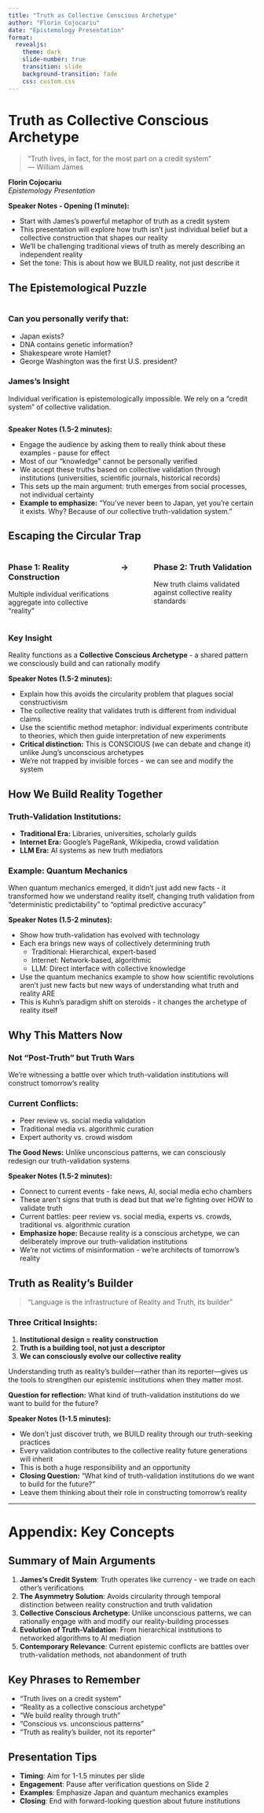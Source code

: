 ```yaml
---
title: "Truth as Collective Conscious Archetype"
author: "Florin Cojocariu"
date: "Epistemology Presentation"
format:
  revealjs:
    theme: dark
    slide-number: true
    transition: slide
    background-transition: fade
    css: custom.css
---
```


## {.title-slide}

# Truth as Collective Conscious Archetype

> "Truth lives, in fact, for the most part on a credit system"  
> — William James

**Florin Cojocariu**  
*Epistemology Presentation*

::: {.notes}
**Speaker Notes - Opening (1 minute):**

- Start with James's powerful metaphor of truth as a credit system
- This presentation will explore how truth isn't just individual belief but a collective construction that shapes our reality
- We'll be challenging traditional views of truth as merely describing an independent reality
- Set the tone: This is about how we BUILD reality, not just describe it
:::

## The Epistemological Puzzle

:::: {.columns}
::: {.column width="100%"}
::: {.callout-question}
### Can you personally verify that:
- Japan exists?
- DNA contains genetic information?
- Shakespeare wrote Hamlet?
- George Washington was the first U.S. president?
:::

::: {.callout-important}
### James's Insight
Individual verification is epistemologically impossible. We rely on a "credit system" of collective validation.
:::
:::
::::

::: {.notes}
**Speaker Notes (1.5-2 minutes):**

- Engage the audience by asking them to really think about these examples - pause for effect
- Most of our "knowledge" cannot be personally verified
- We accept these truths based on collective validation through institutions (universities, scientific journals, historical records)
- This sets up the main argument: truth emerges from social processes, not individual certainty
- **Example to emphasize:** "You've never been to Japan, yet you're certain it exists. Why? Because of our collective truth-validation system."
:::

## Escaping the Circular Trap

:::: {.columns}
::: {.column width="45%"}
### Phase 1: Reality Construction
Multiple individual verifications aggregate into collective "reality"
:::

::: {.column width="10%"}
### →
:::

::: {.column width="45%"}
### Phase 2: Truth Validation
New truth claims validated against collective reality standards
:::
::::

::: {.callout-note}
### Key Insight
Reality functions as a **Collective Conscious Archetype** - a shared pattern we consciously build and can rationally modify
:::

::: {.notes}
**Speaker Notes (1.5-2 minutes):**

- Explain how this avoids the circularity problem that plagues social constructivism
- The collective reality that validates truth is different from individual claims
- Use the scientific method metaphor: individual experiments contribute to theories, which then guide interpretation of new experiments
- **Critical distinction:** This is CONSCIOUS (we can debate and change it) unlike Jung's unconscious archetypes
- We're not trapped by invisible forces - we can see and modify the system
:::

## How We Build Reality Together

### Truth-Validation Institutions:

- **Traditional Era:** Libraries, universities, scholarly guilds
- **Internet Era:** Google's PageRank, Wikipedia, crowd validation  
- **LLM Era:** AI systems as new truth mediators

::: {.callout-tip}
### Example: Quantum Mechanics
When quantum mechanics emerged, it didn't just add new facts - it transformed how we understand reality itself, changing truth validation from "deterministic predictability" to "optimal predictive accuracy"
:::

::: {.notes}
**Speaker Notes (1.5-2 minutes):**

- Show how truth-validation has evolved with technology
- Each era brings new ways of collectively determining truth
  - Traditional: Hierarchical, expert-based
  - Internet: Network-based, algorithmic
  - LLM: Direct interface with collective knowledge
- Use the quantum mechanics example to show how scientific revolutions aren't just new facts but new ways of understanding what truth and reality ARE
- This is Kuhn's paradigm shift on steroids - it changes the archetype of reality itself
:::

## Why This Matters Now

::: {.callout-warning}
### Not "Post-Truth" but Truth Wars
We're witnessing a battle over which truth-validation institutions will construct tomorrow's reality
:::

### Current Conflicts:
- Peer review vs. social media validation
- Traditional media vs. algorithmic curation
- Expert authority vs. crowd wisdom

**The Good News:** Unlike unconscious patterns, we can consciously redesign our truth-validation systems

::: {.notes}
**Speaker Notes (1.5-2 minutes):**

- Connect to current events - fake news, AI, social media echo chambers
- These aren't signs that truth is dead but that we're fighting over HOW to validate truth
- Current battles: peer review vs. social media, experts vs. crowds, traditional vs. algorithmic curation
- **Emphasize hope:** Because reality is a conscious archetype, we can deliberately improve our truth-validation institutions
- We're not victims of misinformation - we're architects of tomorrow's reality
:::

## Truth as Reality's Builder

> "Language is the infrastructure of Reality and Truth, its builder"

::: {.callout-note}
### Three Critical Insights:
1. **Institutional design = reality construction**
2. **Truth is a building tool, not just a descriptor**
3. **We can consciously evolve our collective reality**
:::

Understanding truth as reality's builder—rather than its reporter—gives us the tools to strengthen our epistemic institutions when they matter most.

**Question for reflection:** What kind of truth-validation institutions do we want to build for the future?

::: {.notes}
**Speaker Notes (1-1.5 minutes):**

- We don't just discover truth, we BUILD reality through our truth-seeking practices
- Every validation contributes to the collective reality future generations will inherit
- This is both a huge responsibility and an opportunity
- **Closing Question:** "What kind of truth-validation institutions do we want to build for the future?"
- Leave them thinking about their role in constructing tomorrow's reality
:::

---

# Appendix: Key Concepts

## Summary of Main Arguments

1. **James's Credit System**: Truth operates like currency - we trade on each other's verifications
2. **The Asymmetry Solution**: Avoids circularity through temporal distinction between reality construction and truth validation
3. **Collective Conscious Archetype**: Unlike unconscious patterns, we can rationally engage with and modify our reality-building processes
4. **Evolution of Truth-Validation**: From hierarchical institutions to networked algorithms to AI mediation
5. **Contemporary Relevance**: Current epistemic conflicts are battles over truth-validation methods, not abandonment of truth

## Key Phrases to Remember

- "Truth lives on a credit system"
- "Reality as a collective conscious archetype"
- "We build reality through truth"
- "Conscious vs. unconscious patterns"
- "Truth as reality's builder, not its reporter"

## Presentation Tips

- **Timing**: Aim for 1-1.5 minutes per slide
- **Engagement**: Pause after verification questions on Slide 2
- **Examples**: Emphasize Japan and quantum mechanics examples
- **Closing**: End with forward-looking question about future institutions